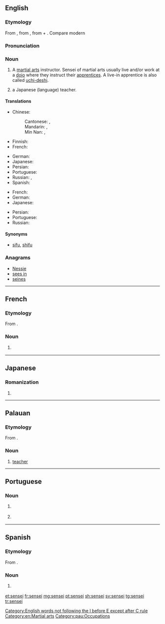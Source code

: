 ==English==

===Etymology===
From {{etyl|ja|en}} {{m|ja|先生|tr=sensei||teacher; elder}}, from {{etyl|ltc|en}} {{m|zh|先生|tr=sen-ʂænɡ||master, elder}}, from {{m|zh|先||earlier, first}} + {{m|zh|生||born}}. Compare modern {{etyl|cmn|en}} {{zh-l|先生|tr=xiānshēng|Mr.}}

===Pronunciation===
{{rfp|lang=en}}

===Noun===
{{en-noun|sensei|senseis}}

# A [[martial arts]] instructor. Sensei of martial arts usually live and/or work at a [[dojo]] where they instruct their [[apprentices]]. A live-in apprentice is also called [[uchi-deshi]].
# {{context|colloquial|lang=en}} a Japanese (language) teacher.

====Translations====
{{trans-top|martial arts instructor}}
* Chinese:
*: Cantonese: {{t|yue|師傅|sc=Hani}}, {{t|yue|师傅|tr=si1 fu6, si1 fu2|sc=Hani}}
*: Mandarin: {{t|cmn|師傅|sc=Hani}}, {{t+|cmn|师傅|tr=shīfu|sc=Hani}}
*: Min Nan: {{t+|nan|師傅|sc=Hani}}, {{t|nan|师傅|tr=sai-hū|sc=Hani}}
* Finnish: {{t+|fi|mestari}}
* French: {{t+|fr|sensei|m}}
{{trans-mid}}
* German: {{t|de|Sensei|m}}
* Japanese: {{t+|ja|先生|tr=せんせい, sensei|sc=Jpan}}
* Persian: {{t|fa|سنسی|tr=sensi}}
* Portuguese: {{t+|pt|sensei|m}}
* Russian: {{t|ru|сэнсэ́й|m}}, {{t+|ru|ма́стер|m}}
* Spanish: {{t|es|sensei|m}}
{{trans-bottom}}

{{trans-top|a Japanese teacher}}
* French: {{t+|fr|sensei|m}}
* German: {{t|de|Sensei|m}}
* Japanese: {{t+|ja|先生|tr=せんせい, sensei|sc=Jpan}}
{{trans-mid}}
* Persian: {{t|fa|سنسی|tr=sensi}}
* Portuguese: {{t+|pt|sensei|m}}
* Russian: {{t|ru|сэнсэ́й}}
{{trans-bottom}}

====Synonyms====
* [[sifu]], [[shifu]]

===Anagrams===
* [[Nessie#English|Nessie]]
* [[sees in#English|sees in]]
* [[seines#English|seines]]

[[Category:English words not following the I before E except after C rule]]
[[Category:en:Martial arts]]

----

==French==

===Etymology===
From {{etyl|ja|fr}} {{l|ja|先生|tr=せんせい ''sensei''}}.

===Noun===
{{fr-noun|m}}

# {{l/en|sensei}} {{gloss|martial arts instructor}}

----

==Japanese==

===Romanization===
{{ja-romaji}}

# {{ja-romanization of|せんせい}}

----

==Palauan==

===Etymology===
From {{etyl|ja|pau}} {{l|ja|先生|tr=せんせい ''sensei''}}.

===Noun===
{{head|pau|noun}}

# [[teacher]]

[[Category:pau:Occupations]]

----

==Portuguese==

===Noun===
{{pt-noun|m}}

# {{l|en|sensei}} {{gloss|martial arts instructor}}
# {{l|en|sensei}} {{gloss|a Japanese teacher or master}}

{{catlangcode|pt|Occupations}}

----

==Spanish==

===Etymology===
From {{etyl|ja|es}} {{l|ja|先生|tr=せんせい ''sensei''}}.

===Noun===
{{es-noun|m}}

# {{l/en|sensei}} {{gloss|martial arts instructor}}

[[et:sensei]]
[[fr:sensei]]
[[mg:sensei]]
[[pt:sensei]]
[[sh:sensei]]
[[sv:sensei]]
[[tg:sensei]]
[[tr:sensei]]
